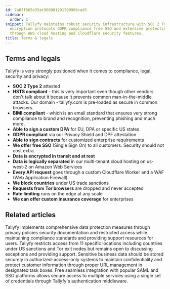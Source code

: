 ```yaml
---
id: 7a83f665e35ac980881291390986cad3
sidebar:
  order: 1
snippet: Tallyfy maintains robust security infrastructure with SOC 2 Type 2 attestation
  encryption protocols GDPR compliance free SSO and extensive protective measures
  through AWS cloud hosting and Cloudflare security features.
title: Terms & legals
---
```


## Terms and legals

Tallyfy is very strongly positioned when it comes to compliance, legal, security and privacy:

* **SOC 2 Type 2** attested
* **HSTS compliant** - this is very important even though other vendors don't talk about it because it prevents common man-in-the-middle attacks. Our domain - tallyfy.com is pre-loaded as secure in common browsers.
* **BIMI compliant** - which is an email standard that ensures very strong compliance to brand and recognition, preventing phishing and much more.
* **Able to sign a custom DPA** for EU, DPA or specific US states
* **GDPR compliant** via our Privacy Shield and DPF attestation
* **Able to sign contracts** for customized enterprise requirements
* **We offer free SSO** (Single Sign On) to all customers. Security should not cost extra.
* **Data is encrypted in transit and at rest**
* **Data is logically separated** in our multi-tenant cloud hosting on us-west-2 on Amazon Web Services
* **Every API request** goes through a custom Cloudflare Worker and a WAF (Web Application Firewall)
* **We block countries** under US trade sanctions
* **Requests from Tor browsers** are dropped and never accepted
* **Rate limiting** runs on the edge at any scale
* **We can offer custom insurance coverage** for enterprises



<PageTree />


## Related articles
<CardGrid>
<LinkTitleCard header="<b>Terms Legals > Tallyfy's privacy policy</b>" href="/products/pro/miscellaneous/terms-legals/where-can-i-find-tallyfys-privacy-policy/" > Tallyfy implements comprehensive data protection measures through privacy policies security documentation and restricted access while maintaining compliance standards and providing support resources for users. </LinkTitleCard>
<LinkTitleCard header="<b>Terms Legals > Country restrictions</b>" href="/products/pro/miscellaneous/terms-legals/is-your-country-blocked-from-using-tallyfy/" > Tallyfy restricts access from 11 specific locations including countries under US sanctions and Tor exit nodes but remains open to discussing exceptions and providing support. </LinkTitleCard>
<LinkTitleCard header="<b>Tracking And Tasks > Protect Sensitive Data</b>" href="/products/pro/tracking-and-tasks/how-can-i-protect-sensitive-data-in-tallyfy/" > Sensitive business data should be stored securely in authorized-access-only systems to maintain confidentiality and protect customer information through proper URL management in designated task boxes. </LinkTitleCard>
<LinkTitleCard header="<b>Integrations > Authentication and SSO</b>" href="/products/pro/integrations/authentication/" > Free seamless integration with popular SAML and SSO platforms allows secure access to multiple services using a single set of credentials through Tallyfy's authentication middleware. </LinkTitleCard>
</CardGrid>